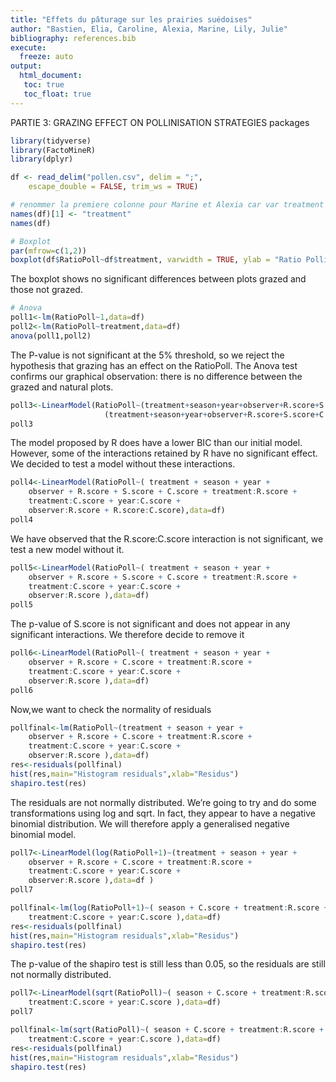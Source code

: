 ```yaml
---
title: "Effets du pâturage sur les prairies suédoises"
author: "Bastien, Elia, Caroline, Alexia, Marine, Lily, Julie" 
bibliography: references.bib
execute: 
  freeze: auto
output: 
  html_document:
   toc: true
   toc_float: true
---
```



PARTIE 3: GRAZING EFFECT ON POLLINISATION STRATEGIES 
packages
```r
library(tidyverse)
library(FactoMineR)
library(dplyr)
```

```r
df <- read_delim("pollen.csv", delim = ";", 
    escape_double = FALSE, trim_ws = TRUE)
```


```r
# renommer la premiere colonne pour Marine et Alexia car var treatment est ?..treatment et pose pblm
names(df)[1] <- "treatment"
names(df)
```


```r
# Boxplot 
par(mfrow=c(1,2))
boxplot(df$RatioPoll~df$treatment, varwidth = TRUE, ylab = "Ratio Pollinisation", xlab = "treatment", col='blue', main = "")

```

The boxplot shows no significant differences between plots grazed and those not grazed.

```r
# Anova
poll1<-lm(RatioPoll~1,data=df)
poll2<-lm(RatioPoll~treatment,data=df)
anova(poll1,poll2)
```

The P-value is not significant at the 5% threshold, so we reject the hypothesis that grazing has an effect on the RatioPoll. The Anova test confirms our graphical observation: there is no difference between the grazed and natural plots.

```r
poll3<-LinearModel(RatioPoll~(treatment+season+year+observer+R.score+S.score+C.score)*
                     (treatment+season+year+observer+R.score+S.score+C.score),data=df,selection = "aic")
poll3
```

The model proposed by R does have a lower BIC than our initial model. However, some of the interactions retained by R have no significant effect. We decided to test a model without these interactions. 

```r
poll4<-LinearModel(RatioPoll~( treatment + season + year + 
    observer + R.score + S.score + C.score + treatment:R.score + 
    treatment:C.score + year:C.score + 
    observer:R.score + R.score:C.score),data=df)
poll4
```
We have observed that the R.score:C.score interaction is not significant, we test a new model without it.
```r
poll5<-LinearModel(RatioPoll~( treatment + season + year + 
    observer + R.score + S.score + C.score + treatment:R.score + 
    treatment:C.score + year:C.score + 
    observer:R.score ),data=df)
poll5
```
The p-value of S.score is not significant and does not appear in any significant interactions. We therefore decide to remove it

```r
poll6<-LinearModel(RatioPoll~( treatment + season + year + 
    observer + R.score + C.score + treatment:R.score + 
    treatment:C.score + year:C.score + 
    observer:R.score ),data=df)
poll6
```

Now,we want to check the normality of residuals 
```r
pollfinal<-lm(RatioPoll~(treatment + season + year + 
    observer + R.score + C.score + treatment:R.score + 
    treatment:C.score + year:C.score + 
    observer:R.score ),data=df)
res<-residuals(pollfinal)
hist(res,main="Histogram residuals",xlab="Residus")
shapiro.test(res)
```
The residuals are not normally distributed. We're going to try and do some transformations using log and sqrt. In fact, they appear to have a negative binomial distribution. We will therefore apply a generalised negative binomial model. 
```r
poll7<-LinearModel(log(RatioPoll+1)~(treatment + season + year + 
    observer + R.score + C.score + treatment:R.score + 
    treatment:C.score + year:C.score + 
    observer:R.score ),data=df )
poll7

pollfinal<-lm(log(RatioPoll+1)~( season + C.score + treatment:R.score + 
    treatment:C.score + year:C.score ),data=df)
res<-residuals(pollfinal)
hist(res,main="Histogram residuals",xlab="Residus")
shapiro.test(res)

```

The p-value of the shapiro test is still less than 0.05, so the residuals are still not normally distributed. 

```r
poll7<-LinearModel(sqrt(RatioPoll)~( season + C.score + treatment:R.score + 
    treatment:C.score + year:C.score ),data=df)
poll7

pollfinal<-lm(sqrt(RatioPoll)~( season + C.score + treatment:R.score + 
    treatment:C.score + year:C.score ),data=df)
res<-residuals(pollfinal)
hist(res,main="Histogram residuals",xlab="Residus")
shapiro.test(res)

```


